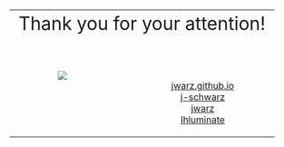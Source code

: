 # {.center .center-x data-state="hide-menubar"}
<style>
.table-text {
  text-align: center !important;
  font-size: 2em;
  padding-bottom: 1em !important;
}
.row-bottom {
  text-align: center !important;
  padding-top: 2em !important;
}
</style>
<table width = "100%">
<tbody>
  <tr>
    <td colspan="2" class="table-text">Thank you for your attention!</td>
  </tr>
  <tr >
    <td class = "row-bottom" style = "vertical-align: baseline; width = 40%">
      <img src = "https://github.com/jwarz.png" class = "picture" style="vertical-align: baseline" />
    </td>
    <td class = "row-bottom" style = "vertical-align: middle;" width = "60%">
      <ul style = "list-style:none;">
        <li><a href = "https://jwarz.github.io/" target = "_blank"><i class = "fas fa-home"></i> jwarz.github.io</a></li>
        <li><a href = "https://www.linkedin.com/in/j-schwarz/" target = "_blank"><i class = "fab fa-linkedin"></i> j-schwarz</a></li>
        <li><a href = "https://github.com/jwarz/" target = "_blank"><i class = "fab fa-github"></i> jwarz</a></li>
        <li><a href = "https://twitter.com/Ihluminate/" target = "_blank"><i class = "fab fa-twitter"></i> Ihluminate</a></li>
      </ul>
    </td>
  </tr>
</tbody>
</table>